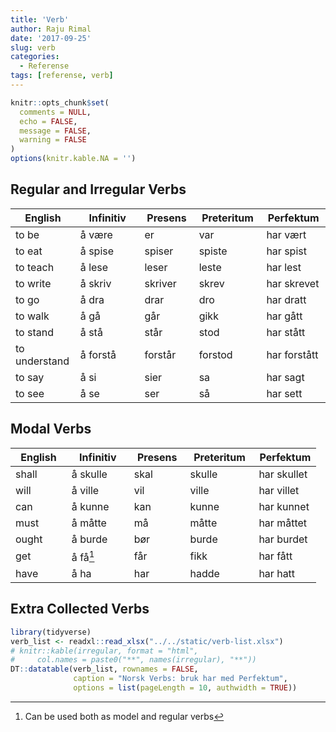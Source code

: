 ```yaml
---
title: 'Verb'
author: Raju Rimal
date: '2017-09-25'
slug: verb
categories:
  - Referense
tags: [referense, verb]
---
```


```r
knitr::opts_chunk$set(
  comments = NULL,
  echo = FALSE,
  message = FALSE,
  warning = FALSE
)
options(knitr.kable.NA = '')
```

## Regular and Irregular Verbs

| **English**   | **Infinitiv** | **Presens** | **Preteritum** | **Perfektum** |
|---------------|---------------|-------------|----------------|---------------|
| to be         | å være        | er          | var            | har vært      |
| to eat        | å spise       | spiser      | spiste         | har spist     |
| to teach      | å lese        | leser       | leste          | har lest      |
| to write      | å skriv       | skriver     | skrev          | har skrevet   |
| to go         | å dra         | drar        | dro            | har dratt     |
| to walk       | å gå          | går         | gikk           | har gått      |
| to stand      | å stå         | står        | stod           | har stått     |
| to understand | å forstå      | forstår     | forstod        | har forstått  |
| to say        | å si          | sier        | sa             | har sagt      |
| to see        | å se          | ser         | så             | har sett      |

## Modal Verbs

| **English** | **Infinitiv** | **Presens** | **Preteritum** | **Perfektum** |
|-------------|---------------|-------------|----------------|---------------|
| shall       | å skulle      | skal        | skulle         | har skullet   |
| will        | å ville       | vil         | ville          | har villet    |
| can         | å kunne       | kan         | kunne          | har kunnet    |
| must        | å måtte       | må          | måtte          | har måttet    |
| ought       | å burde       | bør         | burde          | har burdet    |
| get         | å få[^1]      | får         | fikk           | har fått      |
| have        | å ha          | har         | hadde          | har hatt      |

[^1]: Can be used both as model and regular verbs

## Extra Collected Verbs

```r
library(tidyverse)
verb_list <- readxl::read_xlsx("../../static/verb-list.xlsx")
# knitr::kable(irregular, format = "html",
#     col.names = paste0("**", names(irregular), "**"))
DT::datatable(verb_list, rownames = FALSE,
              caption = "Norsk Verbs: bruk har med Perfektum",
              options = list(pageLength = 10, authwidth = TRUE))
```

